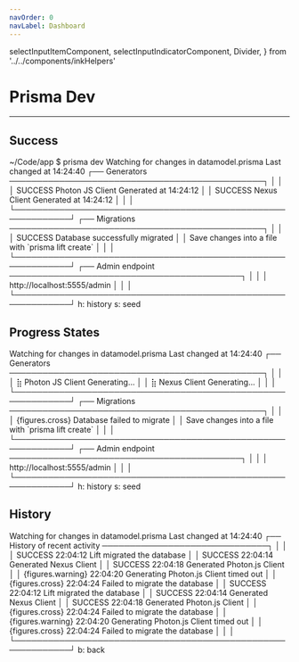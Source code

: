 ```yaml
---
navOrder: 0
navLabel: Dashboard
---
```


  selectInputItemComponent,
  selectInputIndicatorComponent,
  Divider,
} from '../../components/inkHelpers'

# Prisma Dev

---

## Success
<Terminal>
  <Box marginBottom={1}><Color dim>~/Code/app $</Color> prisma dev</Box>

  <Box flexDirection="column" marginLeft={2}>
    <Text bold>Watching for changes in datamodel.prisma</Text>
    <Color  dim>Last changed at 14:24:40</Color>
  </Box>

  <Box flexDirection="column" paddingTop={2} paddingBottom={1}>
    <Box>
      <Color gray>┌──</Color>
      <Text bold> Generators </Text>
      <Color gray>──────────────────────────────────────────────┐</Color>
    </Box>
    <Box width={100}>
      <Color gray>│ </Color>
      <Box flexGrow={1}></Box>
      <Color gray> │</Color>
    </Box>
    <Box width={100}>
      <Color gray>│ </Color>
      <Color green>
        <Box width={25}><Color bgKeyword="green" white><Text bold> SUCCESS </Text></Color> Photon JS Client</Box>
        <Color dim>Generated at 14:24:12</Color>
      </Color>
      <Box flexGrow={1}></Box>
      <Color gray> │</Color>
    </Box>
    <Box width={100}>
      <Color gray>│ </Color>
      <Color green>
        <Box width={25}><Color bgKeyword="green" white><Text bold> SUCCESS </Text></Color> Nexus Client</Box>
        <Color dim>Generated at 14:24:12</Color>
      </Color>
      <Box flexGrow={1}></Box>
      <Color gray> │</Color>
    </Box>
    <Box width={100}>
      <Color gray>│ </Color>
      <Box flexGrow={1}></Box>
      <Color gray> │</Color>
    </Box>
    <Box width={100}>
      <Color gray>└────────────────────────────────────────────────────────────┘</Color>
    </Box>
  </Box>

  <Box flexDirection="column" paddingBottom={1}>
    <Box>
      <Color gray>┌──</Color>
      <Text bold> Migrations </Text>
      <Color gray>──────────────────────────────────────────────┐</Color>
    </Box>
    <Box width={100}>
      <Color gray>│ </Color>
      <Box flexGrow={1}></Box>
      <Color gray> │</Color>
    </Box>
    <Box width={100}>
      <Color gray>│ </Color>
      <Color green><Color bgKeyword="green" white><Text bold> SUCCESS </Text></Color> Database successfully migrated</Color>
      <Box flexGrow={1}></Box>
      <Color gray> │</Color>
    </Box>
    <Box width={100}>
      <Color gray>│   </Color>
      <Color dim>Save changes into a file with `prisma lift create`</Color>
      <Box flexGrow={1}></Box>
      <Color gray> │</Color>
    </Box>
    <Box width={100}>
      <Color gray>│ </Color>
      <Box flexGrow={1}></Box>
      <Color gray> │</Color>
    </Box>
    <Box width={100}>
      <Color gray>└────────────────────────────────────────────────────────────┘</Color>
    </Box>
  </Box>

  <Box flexDirection="column" paddingBottom={1}>
    <Box>
      <Color gray>┌──</Color>
      <Text bold> Admin endpoint </Text>
      <Color gray>──────────────────────────────────────────┐</Color>
    </Box>
    <Box width={100}>
      <Color gray>│ </Color>
      <Box flexGrow={1}></Box>
      <Color gray> │</Color>
    </Box>
    <Box width={100}>
      <Color gray>│   </Color>
      <Text>http://localhost:5555/admin</Text>
      <Box flexGrow={1}></Box>
      <Color gray> │</Color>
    </Box>
    <Box width={100}>
      <Color gray>│ </Color>
      <Box flexGrow={1}></Box>
      <Color gray> │</Color>
    </Box>
    <Box width={100}>
      <Color gray>└────────────────────────────────────────────────────────────┘</Color>
    </Box>
  </Box>

  <Box marginLeft={2}>
    <Box marginRight={2}>
      <Text bold>h: </Text>
      <Color  dim>history</Color>
    </Box>
    <Box marginRight={2}>
      <Text bold>s: </Text>
      <Color  dim>seed</Color>
    </Box>
  </Box>
</Terminal>

## Progress States
<Terminal>
  <Box flexDirection="column" marginLeft={2}>
    <Text bold>Watching for changes in datamodel.prisma</Text>
    <Color  dim>Last changed at 14:24:40</Color>
  </Box>

  <Box flexDirection="column" paddingTop={2} paddingBottom={1}>
    <Box>
      <Color gray>┌──</Color>
      <Text bold> Generators </Text>
      <Color gray>──────────────────────────────────────────────┐</Color>
    </Box>
    <Box width={100}>
      <Color gray>│ </Color>
      <Box flexGrow={1}></Box>
      <Color gray> │</Color>
    </Box>
    <Box width={100}>
      <Color gray>│ </Color>
      <Color yellow>
        <Box width={25}>⣷ Photon JS Client</Box>
        <Color dim>Generating...</Color>
      </Color>
      <Box flexGrow={1}></Box>
      <Color gray> │</Color>
    </Box>
    <Box width={100}>
      <Color gray>│ </Color>
      <Color yellow>
        <Box width={25}>⣷ Nexus Client</Box>
        <Color dim>Generating...</Color>
      </Color>
      <Box flexGrow={1}></Box>
      <Color gray> │</Color>
    </Box>
    <Box width={100}>
      <Color gray>│ </Color>
      <Box flexGrow={1}></Box>
      <Color gray> │</Color>
    </Box>
    <Box width={100}>
      <Color gray>└────────────────────────────────────────────────────────────┘</Color>
    </Box>
  </Box>

  <Box flexDirection="column" paddingBottom={1}>
    <Box>
      <Color gray>┌──</Color>
      <Text bold> Migrations </Text>
      <Color gray>──────────────────────────────────────────────┐</Color>
    </Box>
    <Box width={100}>
      <Color gray>│ </Color>
      <Box flexGrow={1}></Box>
      <Color gray> │</Color>
    </Box>
    <Box width={100}>
      <Color gray>│ </Color>
      <Color red>{figures.cross} Database failed to migrate</Color>
      <Box flexGrow={1}></Box>
      <Color gray> │</Color>
    </Box>
    <Box width={100}>
      <Color gray>│   </Color>
      <Color dim>Save changes into a file with `prisma lift create`</Color>
      <Box flexGrow={1}></Box>
      <Color gray> │</Color>
    </Box>
    <Box width={100}>
      <Color gray>│ </Color>
      <Box flexGrow={1}></Box>
      <Color gray> │</Color>
    </Box>
    <Box width={100}>
      <Color gray>└────────────────────────────────────────────────────────────┘</Color>
    </Box>
  </Box>

  <Box flexDirection="column" paddingBottom={1}>
    <Box>
      <Color gray>┌──</Color>
      <Text bold> Admin endpoint </Text>
      <Color gray>──────────────────────────────────────────┐</Color>
    </Box>
    <Box width={100}>
      <Color gray>│ </Color>
      <Box flexGrow={1}></Box>
      <Color gray> │</Color>
    </Box>
    <Box width={100}>
      <Color gray>│   </Color>
      <Text>http://localhost:5555/admin</Text>
      <Box flexGrow={1}></Box>
      <Color gray> │</Color>
    </Box>
    <Box width={100}>
      <Color gray>│ </Color>
      <Box flexGrow={1}></Box>
      <Color gray> │</Color>
    </Box>
    <Box width={100}>
      <Color gray>└────────────────────────────────────────────────────────────┘</Color>
    </Box>
  </Box>

  <Box marginLeft={2}>
    <Box marginRight={2}>
      <Text bold>h: </Text>
      <Color  dim>history</Color>
    </Box>
    <Box marginRight={2}>
      <Text bold>s: </Text>
      <Color  dim>seed</Color>
    </Box>
  </Box>
</Terminal>

## History
<Terminal>
  <Box flexDirection="column" marginLeft={2}>
    <Text bold>Watching for changes in datamodel.prisma</Text>
    <Color  dim>Last changed at 14:24:40</Color>
  </Box>

  <Box flexDirection="column" paddingTop={2} paddingBottom={1}>
    <Box>
      <Color gray>┌──</Color>
      <Text bold> History of recent activity </Text>
      <Color gray>──────────────────────────────┐</Color>
    </Box>
    <Box width={100}>
      <Color gray>│ </Color>
      <Box flexGrow={1}></Box>
      <Color gray> │</Color>
    </Box>
    <Box width={100}>
      <Color gray>│ </Color>
      <Color green>
        <Box width={12}><Color bgKeyword="green" white><Text bold> SUCCESS </Text></Color> 22:04:12</Box>
      </Color>
      <Text dim>Lift migrated the database</Text>
      <Box flexGrow={1}></Box>
      <Color gray> │</Color>
    </Box>
    <Box width={100}>
      <Color gray>│ </Color>
      <Color green>
        <Box width={12}><Color bgKeyword="green" white><Text bold> SUCCESS </Text></Color> 22:04:14</Box>
      </Color>
      <Text dim>Generated Nexus Client</Text>
      <Box flexGrow={1}></Box>
      <Color gray> │</Color>
    </Box>
    <Box width={100}>
      <Color gray>│ </Color>
      <Color green>
        <Box width={12}><Color bgKeyword="green" white><Text bold> SUCCESS </Text></Color> 22:04:18</Box>
      </Color>
      <Text dim>Generated Photon.js Client</Text>
      <Box flexGrow={1}></Box>
      <Color gray> │</Color>
    </Box>
    <Box width={100}>
      <Color gray>│ </Color>
      <Color yellow>
        <Box width={12}>{figures.warning} 22:04:20</Box>
      </Color>
      <Text dim>Generating Photon.js Client timed out</Text>
      <Box flexGrow={1}></Box>
      <Color gray> │</Color>
    </Box>
    <Box width={100}>
      <Color gray>│ </Color>
      <Color red>
        <Box width={12}>{figures.cross} 22:04:24</Box>
        <Text dim>Failed to migrate the database</Text>
      </Color>
      <Box flexGrow={1}></Box>
      <Color gray> │</Color>
    </Box>
    <Box width={100}>
      <Color gray>│ </Color>
      <Color green>
        <Box width={12}><Color bgKeyword="green" white><Text bold> SUCCESS </Text></Color> 22:04:12</Box>
      </Color>
      <Text dim>Lift migrated the database</Text>
      <Box flexGrow={1}></Box>
      <Color gray> │</Color>
    </Box>
    <Box width={100}>
      <Color gray>│ </Color>
      <Color green>
        <Box width={12}><Color bgKeyword="green" white><Text bold> SUCCESS </Text></Color> 22:04:14</Box>
      </Color>
      <Text dim>Generated Nexus Client</Text>
      <Box flexGrow={1}></Box>
      <Color gray> │</Color>
    </Box>
    <Box width={100}>
      <Color gray>│ </Color>
      <Color green>
        <Box width={12}><Color bgKeyword="green" white><Text bold> SUCCESS </Text></Color> 22:04:18</Box>
      </Color>
      <Text dim>Generated Photon.js Client</Text>
      <Box flexGrow={1}></Box>
      <Color gray> │</Color>
    </Box>
    <Box width={100}>
      <Color gray>│ </Color>
      <Color red>
        <Box width={12}>{figures.cross} 22:04:24</Box>
        <Text dim>Failed to migrate the database</Text>
      </Color>
      <Box flexGrow={1}></Box>
      <Color gray> │</Color>
    </Box>
    <Box width={100}>
      <Color gray>│ </Color>
      <Color yellow>
        <Box width={12}>{figures.warning} 22:04:20</Box>
      </Color>
      <Text dim>Generating Photon.js Client timed out</Text>
      <Box flexGrow={1}></Box>
      <Color gray> │</Color>
    </Box>
    <Box width={100}>
      <Color gray>│ </Color>
      <Color red>
        <Box width={12}>{figures.cross} 22:04:24</Box>
        <Text dim>Failed to migrate the database</Text>
      </Color>
      <Box flexGrow={1}></Box>
      <Color gray> │</Color>
    </Box>
    <Box width={100}>
      <Color gray>│ </Color>
      <Box flexGrow={1}></Box>
      <Color gray> │</Color>
    </Box>
    <Box width={100}>
      <Color gray>└────────────────────────────────────────────────────────────┘</Color>
    </Box>
  </Box>

  <Box marginLeft={2}>
    <Box marginRight={2}>
      <Text bold>b: </Text>
      <Color  dim>back</Color>
    </Box>
  </Box>
</Terminal>